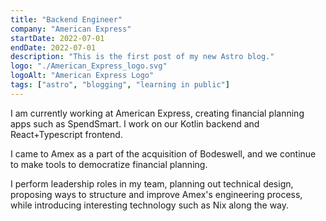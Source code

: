 ```yaml
---
title: "Backend Engineer"
company: "American Express"
startDate: 2022-07-01
endDate: 2022-07-01
description: "This is the first post of my new Astro blog."
logo: "./American_Express_logo.svg"
logoAlt: "American Express Logo"
tags: ["astro", "blogging", "learning in public"]
---
```


I am currently working at American Express, creating financial planning apps
such as SpendSmart. I work on our Kotlin backend and React+Typescript frontend.

I came to Amex as a part of the acquisition of Bodeswell, and we continue to make
tools to democratize financial planning.

I perform leadership roles in my team, planning out technical design, proposing ways
to structure and improve Amex's engineering process, while introducing interesting
technology such as Nix along the way.
